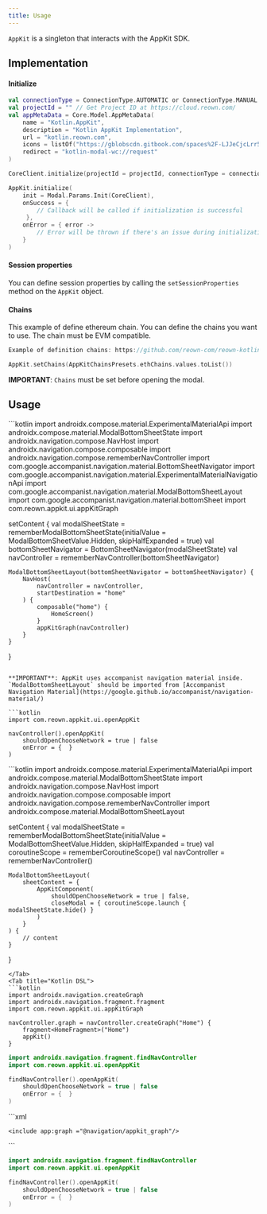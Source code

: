 ```yaml
---
title: Usage
---
```


`AppKit` is a singleton that interacts with the AppKit SDK.

## Implementation

#### Initialize

```kotlin
val connectionType = ConnectionType.AUTOMATIC or ConnectionType.MANUAL
val projectId = "" // Get Project ID at https://cloud.reown.com/
val appMetaData = Core.Model.AppMetaData(
    name = "Kotlin.AppKit",
    description = "Kotlin AppKit Implementation",
    url = "kotlin.reown.com",
    icons = listOf("https://gblobscdn.gitbook.com/spaces%2F-LJJeCjcLrr53DcT1Ml7%2Favatar.png?alt=media"),
    redirect = "kotlin-modal-wc://request"
)

CoreClient.initialize(projectId = projectId, connectionType = connectionType, application = this, metaData = appMetaData)

AppKit.initialize(
    init = Modal.Params.Init(CoreClient),
    onSuccess = {
        // Callback will be called if initialization is successful
     },
    onError = { error ->
        // Error will be thrown if there's an issue during initialization
    }
)
```

#### Session properties

You can define session properties by calling the `setSessionProperties` method on the `AppKit` object.

#### Chains

This example of define ethereum chain. You can define the chains you want to use. The chain must be EVM compatible.

```kotlin
Example of definition chains: https://github.com/reown-com/reown-kotlin/blob/main/product/appkit/src/main/kotlin/com/reown/appkit/presets/AppKitChainsPresets.kt

AppKit.setChains(AppKitChainsPresets.ethChains.values.toList())
```

**IMPORTANT**: `Chains` must be set before opening the modal.

## Usage

<Tabs>
<Tab title="Compose Accompanist">
```kotlin
import androidx.compose.material.ExperimentalMaterialApi
import androidx.compose.material.ModalBottomSheetState
import androidx.navigation.compose.NavHost
import androidx.navigation.compose.composable
import androidx.navigation.compose.rememberNavController
import com.google.accompanist.navigation.material.BottomSheetNavigator
import com.google.accompanist.navigation.material.ExperimentalMaterialNavigationApi
import com.google.accompanist.navigation.material.ModalBottomSheetLayout
import com.google.accompanist.navigation.material.bottomSheet
import com.reown.appkit.ui.appKitGraph

setContent {
    val modalSheetState = rememberModalBottomSheetState(initialValue = ModalBottomSheetValue.Hidden, skipHalfExpanded = true)
    val bottomSheetNavigator = BottomSheetNavigator(modalSheetState)
    val navController = rememberNavController(bottomSheetNavigator)

    ModalBottomSheetLayout(bottomSheetNavigator = bottomSheetNavigator) {
        NavHost(
            navController = navController,
            startDestination = "home"
        ) {
            composable("home") {
                HomeScreen()
            }
            appKitGraph(navController)
        }
    }
}
```

**IMPORTANT**: AppKit uses accompanist navigation material inside. `ModalBottomSheetLayout` should be imported from [Accompanist Navigation Material](https://google.github.io/accompanist/navigation-material/)

```kotlin
import com.reown.appkit.ui.openAppKit

navController().openAppKit(
    shouldOpenChooseNetwork = true | false
    onError = {  }
)
```
</Tab>
<Tab title="Compose Component">
```kotlin
import androidx.compose.material.ExperimentalMaterialApi
import androidx.compose.material.ModalBottomSheetState
import androidx.navigation.compose.NavHost
import androidx.navigation.compose.composable
import androidx.navigation.compose.rememberNavController
import androidx.compose.material.ModalBottomSheetLayout

setContent {
    val modalSheetState = rememberModalBottomSheetState(initialValue = ModalBottomSheetValue.Hidden, skipHalfExpanded = true)
    val coroutineScope = rememberCoroutineScope()
    val navController = rememberNavController()

    ModalBottomSheetLayout(
        sheetContent = {
            AppKitComponent(
                shouldOpenChooseNetwork = true | false,
                closeModal = { coroutineScope.launch { modalSheetState.hide() }
            )
        }
    ) {
        // content
    }
}
```
</Tab>
<Tab title="Kotlin DSL">
```kotlin
import androidx.navigation.createGraph
import androidx.navigation.fragment.fragment
import com.reown.appkit.ui.appKitGraph

navController.graph = navController.createGraph("Home") {
    fragment<HomeFragment>("Home")
    appKit()
}
```

```kotlin
import androidx.navigation.fragment.findNavController
import com.reown.appkit.ui.openAppKit

findNavController().openAppKit(
    shouldOpenChooseNetwork = true | false
    onError = {  }
)
```
</Tab>
<Tab title="Nav graph">
```xml
<navigation >
    <fragment
        android:id="@+id/HomeFragment"
        android:name="com.reown.sample.HomeFragment">
    </fragment>

    <include app:graph ="@navigation/appkit_graph"/>
</navigation>
```

```kotlin
import androidx.navigation.fragment.findNavController
import com.reown.appkit.ui.openAppKit

findNavController().openAppKit(
    shouldOpenChooseNetwork = true | false
    onError = {  }
)
```
</Tab>
</Tabs>
